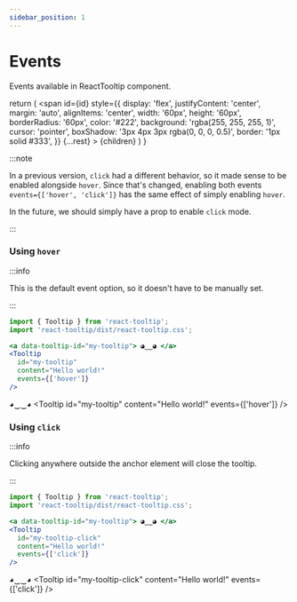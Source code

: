 ```yaml
---
sidebar_position: 1
---
```


# Events

Events available in ReactTooltip component.


  return (
    <span
      id={id}
      style={{
        display: 'flex',
        justifyContent: 'center',
        margin: 'auto',
        alignItems: 'center',
        width: '60px',
        height: '60px',
        borderRadius: '60px',
        color: '#222',
        background: 'rgba(255, 255, 255, 1)',
        cursor: 'pointer',
        boxShadow: '3px 4px 3px rgba(0, 0, 0, 0.5)',
        border: '1px solid #333',
      }}
      {...rest}
    >
      {children}
    </span>
  )
}

:::note

In a previous version, `click` had a different behavior, so it made sense to be enabled alongside `hover`.
Since that's changed, enabling both events `events={['hover', 'click']}` has the same effect of simply enabling `hover`.

In the future, we should simply have a prop to enable `click` mode.

:::

### Using `hover`

:::info

This is the default event option, so it doesn't have to be manually set.

:::

```jsx
import { Tooltip } from 'react-tooltip';
import 'react-tooltip/dist/react-tooltip.css';

<a data-tooltip-id="my-tooltip"> ◕‿‿◕ </a>
<Tooltip 
  id="my-tooltip"
  content="Hello world!"
  events={['hover']}
/>
```

<TooltipAnchor data-tooltip-id="my-tooltip">◕‿‿◕</TooltipAnchor>
<Tooltip
  id="my-tooltip"
  content="Hello world!"
  events={['hover']}
/>

### Using `click`

:::info

Clicking anywhere outside the anchor element will close the tooltip.

:::

```jsx
import { Tooltip } from 'react-tooltip';
import 'react-tooltip/dist/react-tooltip.css';

<a data-tooltip-id="my-tooltip"> ◕‿‿◕ </a>
<Tooltip 
  id="my-tooltip-click"
  content="Hello world!"
  events={['click']}
/>
```

<TooltipAnchor data-tooltip-id="my-tooltip-click">◕‿‿◕</TooltipAnchor>
<Tooltip
  id="my-tooltip-click"
  content="Hello world!"
  events={['click']}
/>
